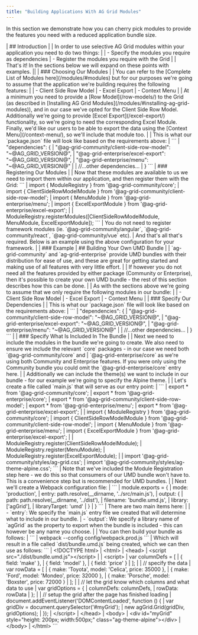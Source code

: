 ```yaml
---
title: "Building Applications With AG Grid Modules"
---
```


In this section we demonstrate how you can cherry pick modules to provide the features you need with a reduced application bundle size.

<framework-specific-section frameworks="frameworks">
| ## Introduction
|
| In order to use selective AG Grid modules within your application you need to do two things:
|
| - Specify the modules you require as dependencies
| - Register the modules you require with the Grid
|
| That's it! In the sections below we will expand on these points with examples.
||
| ### Choosing Our Modules
|
| You can refer to the [Complete List of Modules here](/modules/#modules) but for our purposes we're going to assume that the application we're building requires the following features:
|
| - Client Side Row Model
| - Excel Export
| - Context Menu
|
| At a minimum you need to provide a [Row Model](/row-models/) to the Grid (as described in [Installing AG Grid Modules](/modules/#installing-ag-grid-modules)), and in our case we've opted for the Client Side Row Model. Additionally we're going to provide [Excel Export](/excel-export/) functionality, so we're going to need the corresponding Excel Module. Finally, we'd like our users to be able to export the data using the [Context Menu](/context-menu/), so we'll include that module too.
|
| This is what our `package.json` file will look like based on the requirements above:
|
</framework-specific-section>

<framework-specific-section frameworks="frameworks">
```
| "dependencies": {
|     "@ag-grid-community/client-side-row-model": "~@AG_GRID_VERSION@",
|     "@ag-grid-enterprise/excel-export": "~@AG_GRID_VERSION@",
|     "@ag-grid-enterprise/menu": "~@AG_GRID_VERSION@"
|
|     //...other dependencies...
| }
```
</framework-specific-section>

<framework-specific-section frameworks="frameworks">
| ### Registering Our Modules
|
| Now that these modules are available to us we need to import them within our application, and then register them with the Grid:
</framework-specific-section>

<framework-specific-section frameworks="frameworks">
```
| import { ModuleRegistry } from '@ag-grid-community/core';
| import { ClientSideRowModelModule } from '@ag-grid-community/client-side-row-model';
| import { MenuModule } from '@ag-grid-enterprise/menu';
| import { ExcelExportModule } from '@ag-grid-enterprise/excel-export';
|
| ModuleRegistry.registerModules([ClientSideRowModelModule, MenuModule, ExcelExportModule]);
```
</framework-specific-section>

<framework-specific-section frameworks="frameworks">
<note>
| You do not need to register framework modules (ie. `@ag-grid-community/angular`, `@ag-grid-community/react`, `@ag-grid-community/vue` etc).
</note>
</framework-specific-section>

<framework-specific-section frameworks="frameworks">
| And that's all that's required. Below is an example using the above configuration for your framework.
| 
| ### Example
</framework-specific-section>

<framework-specific-section frameworks="frameworks">
<GridExampleRunner title='Using Modules' name='module-grid' type='multi' options='{ "enterprise": true, "modules": ["clientside", "menu", "excel"], "showCode": true }'></GridExampleRunner>
</framework-specific-section>

<framework-specific-section frameworks="javascript">
| ## Building Your Own UMD Bundle
|
| `ag-grid-community` and `ag-grid-enterprise` provide UMD bundles with their distribution for ease of use, and these are great for getting started and making use of all features with very little effort.
|
| If however you do not need all the features provided by either package (Community or Enterprise), then it's possible to create your own UMD bundle - the rest of this section describes how this can be done.
|
| As with the sections above we're going to assume that we only require the following modules in our bundle:
|
| - Client Side Row Model
| - Excel Export
| - Context Menu
|
| ### Specify Our Dependencies
|
| This is what our `package.json` file will look like based on the requirements above:
|
</framework-specific-section>

<framework-specific-section frameworks="javascript">
```
| "dependencies": {
|     "@ag-grid-community/client-side-row-model": "~@AG_GRID_VERSION@",
|     "@ag-grid-enterprise/excel-export": "~@AG_GRID_VERSION@",
|     "@ag-grid-enterprise/menu": "~@AG_GRID_VERSION@"
|
|     //...other dependencies...
| }
```
</framework-specific-section>

<framework-specific-section frameworks="javascript">
|
| ### Specify What Is Included In The Bundle
|
| Next we need to include the modules in the bundle we're going to create. We also need to ensure we include the relevant `core` packages - in our case we need both `@ag-grid-community/core` and
| `@ag-grid-enterprise/core` as we're using both Community and Enterprise features. If you were only using the Community bundle you could omit the `@ag-grid-enterprise/core` entry here.
|
| Additionally we can include the theme(s) we want to include in our bundle - for our example we're going to specify the Alpine theme.
|
| Let's create a file called `main.js` that will serve as our entry point:
|
</framework-specific-section>

<framework-specific-section frameworks="javascript">
```
| export * from '@ag-grid-community/core';
| export * from '@ag-grid-enterprise/core';
| export * from '@ag-grid-community/client-side-row-model';
| export * from '@ag-grid-enterprise/menu';
| export * from '@ag-grid-enterprise/excel-export';
|
| import { ModuleRegistry } from '@ag-grid-community/core';
| import { ClientSideRowModelModule } from '@ag-grid-community/client-side-row-model';
| import { MenuModule } from '@ag-grid-enterprise/menu';
| import { ExcelExportModule } from '@ag-grid-enterprise/excel-export';
|
| ModuleRegistry.register(ClientSideRowModelModule);
| ModuleRegistry.register(MenuModule);
| ModuleRegistry.register(ExcelExportModule);
|
| import '@ag-grid-community/styles/ag-grid.css';
| import '@ag-grid-community/styles/ag-theme-alpine.css';
```
</framework-specific-section>

<framework-specific-section frameworks="javascript">
| Note that we've included the Module Registration step here - we do this so that consumers of our UMD bundle won't have to. This is a convenience step but is recommended for UMD bundles.
|
| Next we'll create a Webpack configuration file:
|
</framework-specific-section>

<framework-specific-section frameworks="javascript">
```
| module.exports = {
|     mode: 'production',
|     entry: path.resolve(__dirname, '../src/main.js'),
|     output: {
|         path: path.resolve(__dirname, '../dist'),
|         filename: 'bundle.umd.js',
|         library: ['agGrid'],
|         libraryTarget: 'umd'
|     }
| }
```
</framework-specific-section>

<framework-specific-section frameworks="javascript">
| There are two main items here:
|
| - `entry`: We specify the `main.js` entry file we created that will determine what to include in our bundle.
| - `output`: We specify a library name of `agGrid` as the property to export when the bundle is included - this can however be any name you choose.
|
| You can then build your bundle as follows:
|
</framework-specific-section>

<framework-specific-section frameworks="javascript">
```
| webpack --config config/webpack.prod.js
```
</framework-specific-section>

<framework-specific-section frameworks="javascript">
| Which will result in a file called `dist/bundle.umd.js` being created, which we can then use as follows:
</framework-specific-section>

<framework-specific-section frameworks="javascript">
```
| &lt;!DOCTYPE html>
| &lt;html>
| &lt;head>
|     &lt;script src="./dist/bundle.umd.js">&lt;/script>
|
|     &lt;script>
|         var columnDefs = [
|             { field: 'make' },
|             { field: 'model' },
|             { field: 'price' }
|         ];
|
|         // specify the data
|         var rowData = [
|             { make: 'Toyota', model: 'Celica', price: 35000 },
|             { make: 'Ford', model: 'Mondeo', price: 32000 },
|             { make: 'Porsche', model: 'Boxster', price: 72000 }
|         ];
|
|         // let the grid know which columns and what data to use
|         var gridOptions = {
|             columnDefs: columnDefs,
|             rowData: rowData
|         };
|
|         // setup the grid after the page has finished loading
|         document.addEventListener('DOMContentLoaded', function () {
|             var gridDiv = document.querySelector('#myGrid');
|             new agGrid.Grid(gridDiv, gridOptions);
|         });
|     &lt;/script>
| &lt;/head>
| &lt;body>
|     &lt;div id="myGrid" style="height: 200px; width:500px;" class="ag-theme-alpine">&lt;/div>
| &lt;/body>
| &lt;/html>
```
</framework-specific-section>